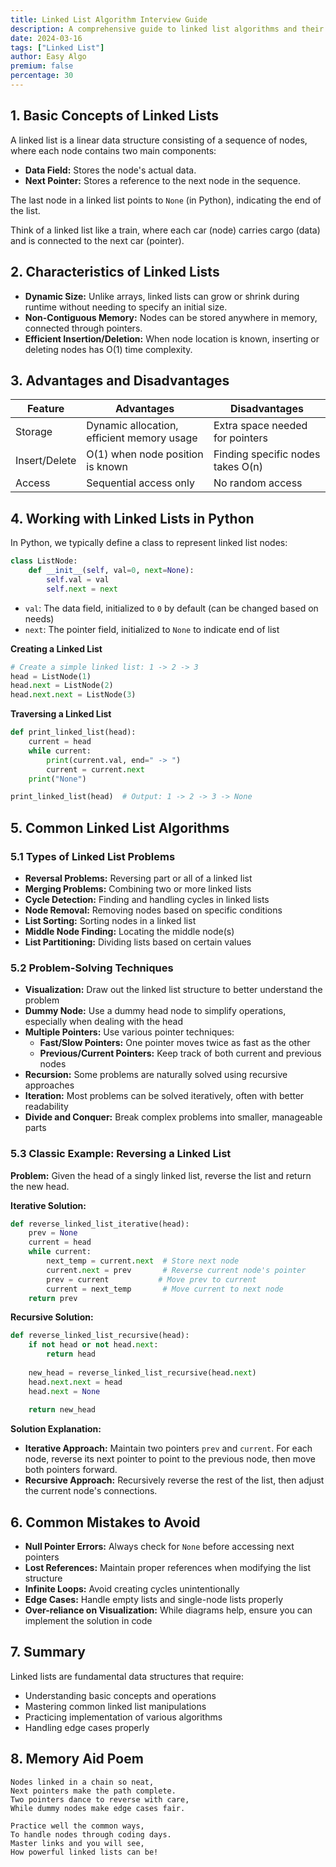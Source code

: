 ```yaml
---
title: Linked List Algorithm Interview Guide
description: A comprehensive guide to linked list algorithms and their solutions
date: 2024-03-16
tags: ["Linked List"]
author: Easy Algo
premium: false
percentage: 30
---
```


## 1. Basic Concepts of Linked Lists

A linked list is a linear data structure consisting of a sequence of nodes, where each node contains two main components:

*   **Data Field:** Stores the node's actual data.
*   **Next Pointer:** Stores a reference to the next node in the sequence.

The last node in a linked list points to `None` (in Python), indicating the end of the list.

Think of a linked list like a train, where each car (node) carries cargo (data) and is connected to the next car (pointer).

## 2. Characteristics of Linked Lists

*   **Dynamic Size:** Unlike arrays, linked lists can grow or shrink during runtime without needing to specify an initial size.
*   **Non-Contiguous Memory:** Nodes can be stored anywhere in memory, connected through pointers.
*   **Efficient Insertion/Deletion:** When node location is known, inserting or deleting nodes has O(1) time complexity.

## 3. Advantages and Disadvantages

| Feature | Advantages | Disadvantages |
|---------|------------|---------------|
| Storage | Dynamic allocation, efficient memory usage | Extra space needed for pointers |
| Insert/Delete | O(1) when node position is known | Finding specific nodes takes O(n) |
| Access | Sequential access only | No random access |

## 4. Working with Linked Lists in Python

In Python, we typically define a class to represent linked list nodes:

```python
class ListNode:
    def __init__(self, val=0, next=None):
        self.val = val
        self.next = next
```

*   `val`: The data field, initialized to `0` by default (can be changed based on needs)
*   `next`: The pointer field, initialized to `None` to indicate end of list

**Creating a Linked List**

```python
# Create a simple linked list: 1 -> 2 -> 3
head = ListNode(1)
head.next = ListNode(2)
head.next.next = ListNode(3)
```

**Traversing a Linked List**

```python
def print_linked_list(head):
    current = head
    while current:
        print(current.val, end=" -> ")
        current = current.next
    print("None")

print_linked_list(head)  # Output: 1 -> 2 -> 3 -> None
```

## 5. Common Linked List Algorithms

### 5.1 Types of Linked List Problems

*   **Reversal Problems:** Reversing part or all of a linked list
*   **Merging Problems:** Combining two or more linked lists
*   **Cycle Detection:** Finding and handling cycles in linked lists
*   **Node Removal:** Removing nodes based on specific conditions
*   **List Sorting:** Sorting nodes in a linked list
*   **Middle Node Finding:** Locating the middle node(s)
*   **List Partitioning:** Dividing lists based on certain values

### 5.2 Problem-Solving Techniques

*   **Visualization:** Draw out the linked list structure to better understand the problem
*   **Dummy Node:** Use a dummy head node to simplify operations, especially when dealing with the head
*   **Multiple Pointers:** Use various pointer techniques:
    *   **Fast/Slow Pointers:** One pointer moves twice as fast as the other
    *   **Previous/Current Pointers:** Keep track of both current and previous nodes
*   **Recursion:** Some problems are naturally solved using recursive approaches
*   **Iteration:** Most problems can be solved iteratively, often with better readability
*   **Divide and Conquer:** Break complex problems into smaller, manageable parts

### 5.3 Classic Example: Reversing a Linked List

**Problem:** Given the head of a singly linked list, reverse the list and return the new head.

**Iterative Solution:**

```python
def reverse_linked_list_iterative(head):
    prev = None
    current = head
    while current:
        next_temp = current.next  # Store next node
        current.next = prev       # Reverse current node's pointer
        prev = current           # Move prev to current
        current = next_temp       # Move current to next node
    return prev
```

**Recursive Solution:**

```python
def reverse_linked_list_recursive(head):
    if not head or not head.next:
        return head
        
    new_head = reverse_linked_list_recursive(head.next)
    head.next.next = head
    head.next = None
    
    return new_head
```

**Solution Explanation:**

*   **Iterative Approach:** Maintain two pointers `prev` and `current`. For each node, reverse its next pointer to point to the previous node, then move both pointers forward.
*   **Recursive Approach:** Recursively reverse the rest of the list, then adjust the current node's connections.

## 6. Common Mistakes to Avoid

*   **Null Pointer Errors:** Always check for `None` before accessing next pointers
*   **Lost References:** Maintain proper references when modifying the list structure
*   **Infinite Loops:** Avoid creating cycles unintentionally
*   **Edge Cases:** Handle empty lists and single-node lists properly
*   **Over-reliance on Visualization:** While diagrams help, ensure you can implement the solution in code

## 7. Summary

Linked lists are fundamental data structures that require:

*   Understanding basic concepts and operations
*   Mastering common linked list manipulations
*   Practicing implementation of various algorithms
*   Handling edge cases properly

## 8. Memory Aid Poem

```
Nodes linked in a chain so neat,
Next pointers make the path complete.
Two pointers dance to reverse with care,
While dummy nodes make edge cases fair.

Practice well the common ways,
To handle nodes through coding days.
Master links and you will see,
How powerful linked lists can be!
```